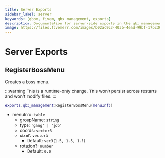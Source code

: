 ```yaml
---
title: Server Exports
sidebar_label: server
keywords: [qbox, fivem, qbx_management, exports]
description: Documentation for server-side exports in the qbx_management resource. These exports provide functionality for registering and managing boss menus, handling group finances, and other management-related features for jobs and gangs within the Qbox framework.
image: https://files.fivemerr.com/images/b02ac973-403b-4ead-99bf-17bc307172d9.png
---
```


# Server Exports

## RegisterBossMenu

Creates a boss menu.

:::warning
  This is a runtime-only change.
  This won't persist across restarts and won't modify files.
:::

```lua
exports.qbx_management:RegisterBossMenu(menuInfo)
```

- menuInfo: `table`
  - groupName: `string`
  - type: `'gang' | 'job'`
  - coords: `vector3`
  - size?: `vector3`
    - Default: `vec3(1.5, 1.5, 1.5)`
  - rotation?: `number`
    - Default: `0.0`